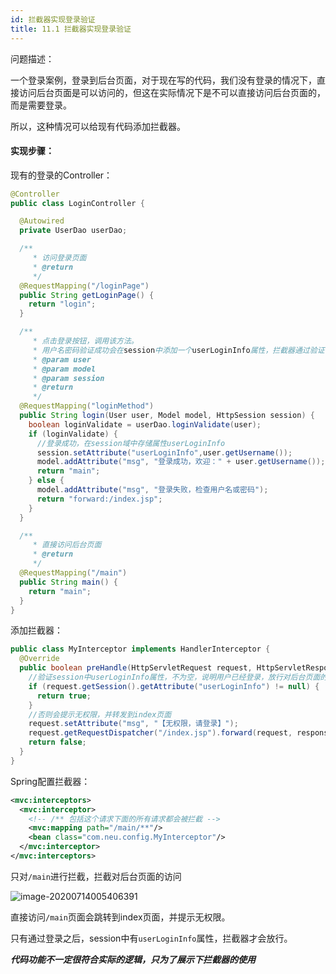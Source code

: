 ```yaml
---
id: 拦截器实现登录验证
title: 11.1 拦截器实现登录验证
---
```


问题描述：

一个登录案例，登录到后台页面，对于现在写的代码，我们没有登录的情况下，直接访问后台页面是可以访问的，但这在实际情况下是不可以直接访问后台页面的，而是需要登录。

所以，这种情况可以给现有代码添加拦截器。



#### 实现步骤：

现有的登录的Controller：

```java
@Controller
public class LoginController {

  @Autowired
  private UserDao userDao;

  /**
     * 访问登录页面
     * @return
     */
  @RequestMapping("/loginPage")
  public String getLoginPage() {
    return "login";
  }

  /**
     * 点击登录按钮，调用该方法。
     * 用户名密码验证成功会在session中添加一个userLoginInfo属性，拦截器通过验证该属性，决定是否放行
     * @param user
     * @param model
     * @param session
     * @return
     */
  @RequestMapping("loginMethod")
  public String login(User user, Model model, HttpSession session) {
    boolean loginValidate = userDao.loginValidate(user);
    if (loginValidate) {
      //登录成功，在session域中存储属性userLoginInfo
      session.setAttribute("userLoginInfo",user.getUsername());
      model.addAttribute("msg", "登录成功，欢迎：" + user.getUsername());
      return "main";
    } else {
      model.addAttribute("msg", "登录失败，检查用户名或密码");
      return "forward:/index.jsp";
    }
  }

  /**
     * 直接访问后台页面
     * @return
     */
  @RequestMapping("/main")
  public String main() {
    return "main";
  }
}
```



添加拦截器：

```java
public class MyInterceptor implements HandlerInterceptor {
  @Override
  public boolean preHandle(HttpServletRequest request, HttpServletResponse response, Object handler) throws Exception {
    //验证session中userLoginInfo属性，不为空，说明用户已经登录，放行对后台页面的访问
    if (request.getSession().getAttribute("userLoginInfo") != null) {
      return true;
    }
    //否则会提示无权限，并转发到index页面
    request.setAttribute("msg", "【无权限，请登录】");
    request.getRequestDispatcher("/index.jsp").forward(request, response);
    return false;
  }
}
```



Spring配置拦截器：

```xml
<mvc:interceptors>
  <mvc:interceptor>
    <!-- /** 包括这个请求下面的所有请求都会被拦截 -->
    <mvc:mapping path="/main/**"/>
    <bean class="com.neu.config.MyInterceptor"/>
  </mvc:interceptor>
</mvc:interceptors>
```

只对`/main`进行拦截，拦截对后台页面的访问



![image-20200714005406391](https://upyun.shiguangping.com/imgs/20200714005406.png)

直接访问`/main`页面会跳转到index页面，并提示无权限。

只有通过登录之后，session中有`userLoginInfo`属性，拦截器才会放行。



***代码功能不一定很符合实际的逻辑，只为了展示下拦截器的使用***

